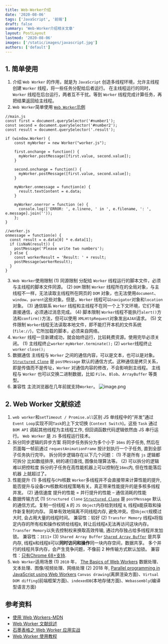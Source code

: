 ```yaml
---
title: Web-Worker介绍
date: '2020-08-06'
tags: ['JavaScript', '前端']
draft: false
summary: 'Web-Worker介绍相关文章'
layout: PostLayout
lastmod: '2020-08-06'
images: ['/static/images/javascript.jpg']
authors: ['default']
---
```


## 1. 简单使用
1. 介绍
`Web Worker` 的作用，就是为 `JavaScript` 创造多线程环境，允许主线程创建 `Worker` 线程，将一些任务分配给后者运行。
在主线程运行的同时，`Worker` 线程在后台运行，两者互不干扰。等到 `Worker` 线程完成计算任务，再把结果返回给主线程。
2. `Web Worker`简单使用
[`Web Worker`示例](https://mdn.github.io/simple-web-worker/)
```
//main.js
const first = document.querySelector('#number1');
const second = document.querySelector('#number2');
const result = document.querySelector('.result');

if (window.Worker) {
	const myWorker = new Worker("worker.js");

	first.onchange = function() {
	  myWorker.postMessage([first.value, second.value]);
	}

	second.onchange = function() {
	  myWorker.postMessage([first.value, second.value]);
	}

	myWorker.onmessage = function(e) {
	  result.textContent = e.data;
	}

	myWorker.onerror = function (e) {
	  console.log(['ERROR: ', e.lineno, ' in ', e.filename, ': ', e.message].join(''));
	};
}
```
```
//worker.js
onmessage = function(e) {
  const result = e.data[0] * e.data[1];
  if (isNaN(result)) {
    postMessage('Please write two numbers');
  } else {
    const workerResult = 'Result: ' + result;
    postMessage(workerResult);
  }
}
```
3. `Web Worker`使用限制
(1) 同源限制
分配给 `Worker` 线程运行的脚本文件，必须与主线程的脚本文件同源。
(2) `DOM` 限制
`Worker` 线程所在的全局对象，与主线程不一样，无法读取主线程所在网页的 `DOM` 对象，也无法使用`document`、`window`、`parent`这些对象。但是，`Worker` 线程可以`navigator`对象和`location`对象。
(3) 通信联系
`Worker` 线程和主线程不在同一个上下文环境，它们不能直接通信，必须通过消息完成。
(4) 脚本限制
`Worker`线程不能执行`alert()`方法和`confirm()`方法，但可以使用 `XMLHttpRequest`对象发出`AJAX`请求。
(5) 文件限制
`Worker`线程无法读取本地文件，即不能打开本机的文件系统(`file://`)，它所加载的脚本，必须来自网络。
4. `Worker` 线程一旦新建成功，就会始终运行，比较耗费资源。使用完毕必须关闭。
(1) 主线程终止`worker`
`myWorker.terminate();`
(2) `worker`线程终止`worker`
`close();`
5. 数据通信
主线程与 `Worker` 之间的通信内容，可以是文本，也可以是对象。
[`Structured Clone`](https://links.jianshu.com/go?to=https%3A%2F%2Fdeveloper.mozilla.org%2Fen-US%2Fdocs%2FWeb%2FAPI%2FWeb_Workers_API%2FStructured_clone_algorithm) 是 `postMessage` 默认的通信方式。这种通信是拷贝关系，即是传值而不是传址，`Worker` 对通信内容的修改，不会影响到主线程。
主线程与 `Worker` 也可以交换二进制数据，比如 `File`、`Blob`、`ArrayBuffer` 等类型。
6. 兼容性
主流浏览器在几年前就支持`Worker`。
![image.png](https://upload-images.jianshu.io/upload_images/4989175-f0caaf9a56024667.png?imageMogr2/auto-orient/strip%7CimageView2/2/w/1240)
## 2. Web Worker 文献综述
1. `web worker`和`setTimeout / Promise.all`区别
JS 单线程中的“并发”通过`Event Loop`实现不同`Task`的上下文切换 (`Context Switch`)。这些 `Task` 通过 `BOM API` 调起其他线程为主线程工作, 但回调函数代码逻辑依然由 JS 串行运行。
`Web Worker` 是 `JS` 多线程运行技术。
2. 拆分同步逻辑的异步方案
将同步任务拆分为多个小于 `16ms` 的子任务, 然后在页面每一帧前通过 `requestAnimationFrame` 按计划执行一个子任务, 直到全部子任务执行完毕。
拆分同步逻辑存在以下几个问题：
(1) 不是所有 `js` 逻辑都可拆分
比如数组排序, 树的递归查找, 图像处理算法等。
(2) 可以拆分的逻辑难以把控粒度
拆分的子任务在高性能机器上可以控制在`16ms`内, 但在性能落后机器 上就超过了。
3. 性能提升
(1) 多线程与`CPU`核数
`Worker`多线程并不会直接带来计算性能的提升, 能否提升与设备`CPU`核数和线程策略有关。真正带来性能提升的是多核多线程并发。
(2) 通信速度
提升的性能 = 并行提升的性能 – 通信消耗的性能
4. 数据传输方式
(1) `Structured Clone`
[`Structured Clone`](https://developer.mozilla.org/en-US/docs/Web/API/Web_Workers_API/Structured_clone_algorithm) 是 `postMessage` 默认的通信方式。复制一份线程 `A` 的 `JS Object`内存给到线程 `B`, 线程`B`能获取和操作新复制的内存。
简单有效地隔离不同线程内存, 避免冲突。但`Object`规模过大时, 会占用大量的线程时间。
兼容性：较好
(2) `Transfer Memory`
线程`A`将指定内存的所有权和操作权转给线程`B`, 转让后线程`A`无法再访问这块内存。
 `Transfer Memory`以失去控制权来换取高效传输, 通过内存独占给多线程并发加锁。
兼容性：`IE11+`
(3) `Shared Array Buffer`
[`Shared Array Buffer`](https://developer.mozilla.org/en-US/docs/Web/JavaScript/Reference/Global_Objects/SharedArrayBuffer) 是共享内存, 线程`A`和线程`B`可以**同时访问和操作**同一块内存空间，数据共享。
多个并行的线程共享内存，会产生竞争问题，不像前 2 种传输方式默认加锁。
兼容性：[只有Chrome 68+支持](https://caniuse.com/#search=sharedarray).
5. `Web Worker`适用场景
(1) `2010` 年， [The Basics of Web Workers](https://www.html5rocks.com/en/tutorials/workers/basics/)
数据处理、文本处理、图像/视频处理、网络处理
(2) 2018 年, [Parallel programming in JavaScript using Web Workers](https://itnext.io/achieving-parallelism-in-javascript-using-web-workers-8f921f2d26db)
`Canvas drawing`(离屏渲染方面)、`Virtual DOM diffing`(前端框架方面)、`indexedDB`(本地存储方面)、`Webassembly`(编译型语言方面) 
## 参考资料
* [使用 Web Workers-MDN](https://developer.mozilla.org/zh-CN/docs/Web/API/Web_Workers_API/Using_web_workers)
* [Web Worker 文献综述](http://www.alloyteam.com/2020/07/14680)
* [石墨表格之 Web Worker 应用实战](https://zhuanlan.zhihu.com/p/29165800)
* [Web Worker 使用教程](http://www.ruanyifeng.com/blog/2018/07/web-worker.html)

